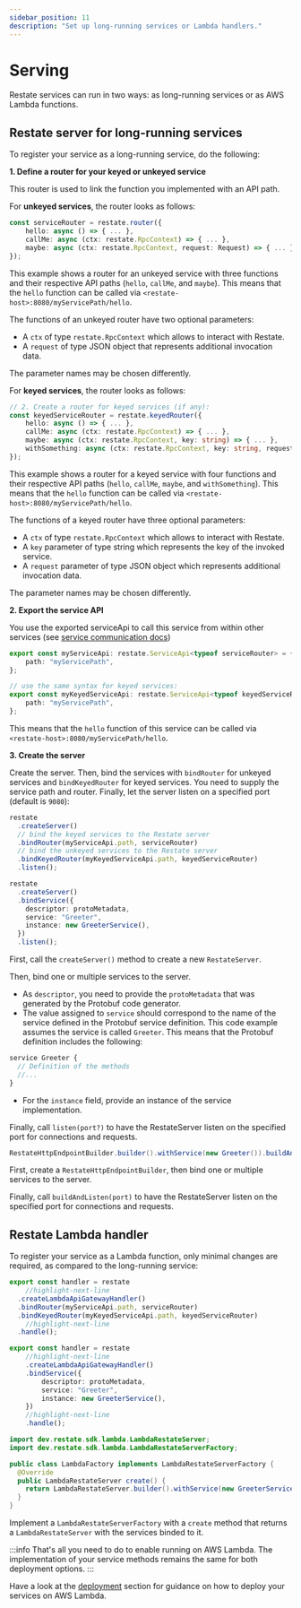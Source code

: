 ```yaml
---
sidebar_position: 11
description: "Set up long-running services or Lambda handlers."
---
```




# Serving
Restate services can run in two ways: as long-running services or as AWS Lambda functions.

## Restate server for long-running services

To register your service as a long-running service, do the following:

<Tabs groupId="sdk">
<TabItem value="ts" label="Typescript" default>

**1. Define a router for your keyed or unkeyed service**

This router is used to link the function you implemented with an API path. 

For **unkeyed services**, the router looks as follows:

```typescript
const serviceRouter = restate.router({
    hello: async () => { ... },
    callMe: async (ctx: restate.RpcContext) => { ... },
    maybe: async (ctx: restate.RpcContext, request: Request) => { ... }
});
```

This example shows a router for an unkeyed service with three functions and their respective API paths (`hello`, `callMe`, and `maybe`).
This means that the `hello` function can be called via `<restate-host>:8080/myServicePath/hello`.

The functions of an unkeyed router have two optional parameters:

- A `ctx` of type `restate.RpcContext` which allows to interact with Restate.
- A `request` of type JSON object that represents additional invocation data.

The parameter names may be chosen differently.

For **keyed services**, the router looks as follows:
```typescript
// 2. Create a router for keyed services (if any):
const keyedServiceRouter = restate.keyedRouter({
    hello: async () => { ... },
    callMe: async (ctx: restate.RpcContext) => { ... },
    maybe: async (ctx: restate.RpcContext, key: string) => { ... },
    withSomething: async (ctx: restate.RpcContext, key: string, request: Request) => { ... }
});
```

This example shows a router for a keyed service with four functions and their respective API paths (`hello`, `callMe`, `maybe`, and `withSomething`).
This means that the `hello` function can be called via `<restate-host>:8080/myServicePath/hello`.

The functions of a keyed router have three optional parameters:

- A `ctx` of type `restate.RpcContext` which allows to interact with Restate.
- A `key` parameter of type string which represents the key of the invoked service.
- A `request` parameter of type JSON object which represents additional invocation data.

The parameter names may be chosen differently.

**2. Export the service API**

You use the exported serviceApi to call this service from within other services (see [service communication docs](/services/sdk/service-communication))

```typescript
export const myServiceApi: restate.ServiceApi<typeof serviceRouter> = {
    path: "myServicePath",
};

// use the same syntax for keyed services:
export const myKeyedServiceApi: restate.ServiceApi<typeof keyedServiceRouter> = {
    path: "myServicePath",
};
```
This means that the `hello` function of this service can be called via `<restate-host>:8080/myServicePath/hello`.

**3. Create the server**

Create the server. Then, bind the services with `bindRouter` for unkeyed services and `bindKeyedRouter` for keyed services.
You need to supply the service path and router. 
Finally, let the server listen on a specified port (default is `9080`):

```typescript
restate
  .createServer()
  // bind the keyed services to the Restate server
  .bindRouter(myServiceApi.path, serviceRouter)
  // bind the unkeyed services to the Restate server
  .bindKeyedRouter(myKeyedServiceApi.path, keyedServiceRouter)
  .listen();
```


</TabItem>
<TabItem value="ts-grpc" label="Typescript-gRPC">

```typescript
restate
  .createServer()
  .bindService({
    descriptor: protoMetadata,
    service: "Greeter",
    instance: new GreeterService(),
  })
  .listen();
```

First, call the `createServer()` method to create a new `RestateServer`.

Then, bind one or multiple services to the server.
- As `descriptor`, you need to provide the `protoMetadata` that was generated by the Protobuf code generator. 
- The value assigned to `service` should correspond to the name of the service defined in the Protobuf service definition. This code example assumes the service is called `Greeter`. This means that the Protobuf definition includes the following:
```protobuf
service Greeter {
  // Definition of the methods
  //...
}
```
- For the `instance` field, provide an instance of the service implementation. 

Finally, call `listen(port?)` to have the RestateServer listen on the specified port for connections and requests.

</TabItem>

<TabItem value="java" label="Java">

```java
RestateHttpEndpointBuilder.builder().withService(new Greeter()).buildAndListen();
```

First, create a `RestateHttpEndpointBuilder`, then bind one or multiple services to the server.

Finally, call `buildAndListen(port)` to have the RestateServer listen on the specified port for connections and requests.

</TabItem>
</Tabs>

## Restate Lambda handler

To register your service as a Lambda function,
only minimal changes are required, as compared to the long-running service:

<Tabs groupId="sdk">
<TabItem value="ts" label="Typescript" default>

```typescript
export const handler = restate
    //highlight-next-line
  .createLambdaApiGatewayHandler()
  .bindRouter(myServiceApi.path, serviceRouter)
  .bindKeyedRouter(myKeyedServiceApi.path, keyedServiceRouter)
    //highlight-next-line
  .handle();
```

</TabItem>
<TabItem value="ts-grpc" label="Typescript-gRPC">

```typescript
export const handler = restate
    //highlight-next-line
    .createLambdaApiGatewayHandler()
    .bindService({
        descriptor: protoMetadata,
        service: "Greeter",
        instance: new GreeterService(),
    })
    //highlight-next-line
    .handle();
```

</TabItem>
<TabItem value="java" label="Java">

```java
import dev.restate.sdk.lambda.LambdaRestateServer;
import dev.restate.sdk.lambda.LambdaRestateServerFactory;

public class LambdaFactory implements LambdaRestateServerFactory {
  @Override
  public LambdaRestateServer create() {
    return LambdaRestateServer.builder().withService(new GreeterService()).build();
  }
}
```

</TabItem>
</Tabs>

Implement a `LambdaRestateServerFactory` with a `create` method that returns a `LambdaRestateServer` with the services binded to it.

:::info 
That's all you need to do to enable running on AWS Lambda.
The implementation of your service methods remains the same for both deployment options.
:::

Have a look at the [deployment](/services/deployment/lambda) section
for guidance on how to deploy your services on AWS Lambda.
